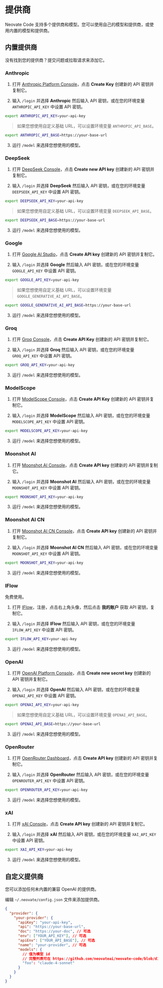
# 提供商

Neovate Code 支持多个提供商和模型。您可以使用自己的模型和提供商，或使用内置的模型和提供商。

## 内置提供商

<Callout type="info">
  没有找到您的提供商？提交问题或拉取请求来添加它。
</Callout>

### Anthropic

1. 打开 [Anthropic Platform Console](https://console.anthropic.com/settings/keys)，点击 **Create Key** 创建新的 API 密钥并复制它。

2. 输入 `/login` 并选择 **Anthropic** 然后输入 API 密钥，或在您的环境变量 `ANTHROPIC_API_KEY` 中设置 API 密钥。

```bash
export ANTHROPIC_API_KEY=your-api-key
```

> 如果您想使用自定义基础 URL，可以设置环境变量 `ANTHROPIC_API_BASE`。

```bash
export ANTHROPIC_API_BASE=https://your-base-url
```

3. 运行 `/model` 来选择您想使用的模型。

### DeepSeek

1. 打开 [DeepSeek Console](https://platform.deepseek.com/)，点击 **Create new API key** 创建新的 API 密钥并复制它。

2. 输入 `/login` 并选择 **DeepSeek** 然后输入 API 密钥，或在您的环境变量 `DEEPSEEK_API_KEY` 中设置 API 密钥。

```bash
export DEEPSEEK_API_KEY=your-api-key
```

> 如果您想使用自定义基础 URL，可以设置环境变量 `DEEPSEEK_API_BASE`。

```bash
export DEEPSEEK_API_BASE=https://your-base-url
```

3. 运行 `/model` 来选择您想使用的模型。

### Google

1. 打开 [Google AI Studio](https://aistudio.google.com/apikey)，点击 **Create API key** 创建新的 API 密钥并复制它。

2. 输入 `/login` 并选择 **Google** 然后输入 API 密钥，或在您的环境变量 `GOOGLE_API_KEY` 中设置 API 密钥。

```bash
export GOOGLE_API_KEY=your-api-key
```

> 如果您想使用自定义基础 URL，可以设置环境变量 `GOOGLE_GENERATIVE_AI_API_BASE`。

```bash
export GOOGLE_GENERATIVE_AI_API_BASE=https://your-base-url
```

3. 运行 `/model` 来选择您想使用的模型。

### Groq

1. 打开 [Groq Console](https://console.groq.com/)，点击 **Create API Key** 创建新的 API 密钥并复制它。

2. 输入 `/login` 并选择 **Groq** 然后输入 API 密钥，或在您的环境变量 `GROQ_API_KEY` 中设置 API 密钥。
```bash
export GROQ_API_KEY=your-api-key
```

3. 运行 `/model` 来选择您想使用的模型。

### ModelScope

1. 打开 [ModelScope Console](https://console.modelscope.cn/)，点击 **Create API Key** 创建新的 API 密钥并复制它。

2. 输入 `/login` 并选择 **ModelScope** 然后输入 API 密钥，或在您的环境变量 `MODELSCOPE_API_KEY` 中设置 API 密钥。

```bash
export MODELSCOPE_API_KEY=your-api-key
```

3. 运行 `/model` 来选择您想使用的模型。


### Moonshot AI

1. 打开 [Moonshot AI Console](https://platform.moonshot.ai/console)，点击 **Create API key** 创建新的 API 密钥并复制它。

2. 输入 `/login` 并选择 **Moonshot AI** 然后输入 API 密钥，或在您的环境变量 `MOONSHOT_API_KEY` 中设置 API 密钥。

```bash
export MOONSHOT_API_KEY=your-api-key
```

3. 运行 `/model` 来选择您想使用的模型。

### Moonshot AI CN

1. 打开 [Moonshot AI CN Console](https://platform.moonshot.cn/console)，点击 **Create API key** 创建新的 API 密钥并复制它。

2. 输入 `/login` 并选择 **Moonshot AI CN** 然后输入 API 密钥，或在您的环境变量 `MOONSHOT_API_KEY` 中设置 API 密钥。

```bash
export MOONSHOT_API_KEY=your-api-key
```

3. 运行 `/model` 来选择您想使用的模型。

### IFlow

<Callout>
  免费使用。
</Callout>

1. 打开 [IFlow](https://iflow.cn/)，注册，点击右上角头像，然后点击 **我的账户** 获取 API 密钥，复制它。

2. 输入 `/login` 并选择 **IFlow** 然后输入 API 密钥，或在您的环境变量 `IFLOW_API_KEY` 中设置 API 密钥。

```bash
export IFLOW_API_KEY=your-api-key
```

3. 运行 `/model` 来选择您想使用的模型。

### OpenAI

1. 打开 [OpenAI Platform Console](https://platform.openai.com/api-keys)，点击 **Create new secret key** 创建新的 API 密钥并复制它。

2. 输入 `/login` 并选择 **OpenAI** 然后输入 API 密钥，或在您的环境变量 `OPENAI_API_KEY` 中设置 API 密钥。

```bash
export OPENAI_API_KEY=your-api-key
```

> 如果您想使用自定义基础 URL，可以设置环境变量 `OPENAI_API_BASE`。

```bash
export OPENAI_API_BASE=https://your-base-url
```

3. 运行 `/model` 来选择您想使用的模型。

### OpenRouter

1. 打开 [OpenRouter Dashboard](https://openrouter.ai/settings/keys)，点击 **Create API key** 创建新的 API 密钥并复制它。

2. 输入 `/login` 并选择 **OpenRouter** 然后输入 API 密钥，或在您的环境变量 `OPENROUTER_API_KEY` 中设置 API 密钥。

```bash
export OPENROUTER_API_KEY=your-api-key
```

3. 运行 `/model` 来选择您想使用的模型。

### xAI

1. 打开 [xAI Console](https://console.x.ai/)，点击 **Create API key** 创建新的 API 密钥并复制它。

2. 输入 `/login` 并选择 **xAI** 然后输入 API 密钥，或在您的环境变量 `XAI_API_KEY` 中设置 API 密钥。

```bash
export XAI_API_KEY=your-api-key
```

3. 运行 `/model` 来选择您想使用的模型。

## 自定义提供商

您可以添加任何未内置的兼容 OpenAI 的提供商。

编辑 `~/.neovate/config.json` 文件来添加提供商。

```json
{
  "provider": {
    "your-provider": {
      "apiKey": "your-api-key",
      "api": "https://your-base-url",
      "doc": "https://your-doc", // 可选
      "env": ["YOUR_API_KEY"], // 可选
      "apiEnv": ["YOUR_API_BASE"], // 可选
      "name": "your-provider", // 可选
      "models": {
        // 值为模型 id
        // 完整列表可在 https://github.com/neovateai/neovate-code/blob/d1b8cc5/src/model.ts#L70 找到
        "foo": "claude-4-sonnet"
      }
    }
  }
}
```
